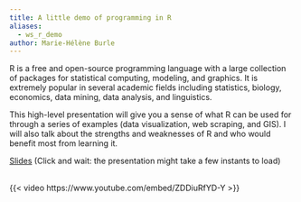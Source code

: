 ```yaml
---
title: A little demo of programming in R
aliases:
  - ws_r_demo
author: Marie-Hélène Burle
---
```


:::{.def}

R is a free and open-source programming language with a large collection of packages for statistical computing, modeling, and graphics. It is extremely popular in several academic fields including statistics, biology, economics, data mining, data analysis, and linguistics.

This high-level presentation will give you a sense of what R can be used for through a series of examples (data visualization, web scraping, and GIS). I will also talk about the strengths and weaknesses of R and who would benefit most from learning it.

:::

[Slides](ws_demo_slides.html){.btn .btn-outline-primary} [(Click and wait: the presentation might take a few instants to load)]{.inlinenote}
<br><br>

{{< video https://www.youtube.com/embed/ZDDiuRfYD-Y >}}
